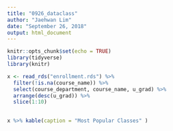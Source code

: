 ```yaml
---
title: "0926_dataclass"
author: "Jaehwan Lim"
date: "September 26, 2018"
output: html_document
---
```


```r
knitr::opts_chunk$set(echo = TRUE)
library(tidyverse)
library(knitr)
```

```r
x <- read_rds("enrollment.rds") %>% 
  filter(!is.na(course_name)) %>% 
  select(course_department, course_name, u_grad) %>% 
  arrange(desc(u_grad)) %>% 
  slice(1:10)
  
```

```r
x %>% kable(caption = "Most Popular Classes" )
```


